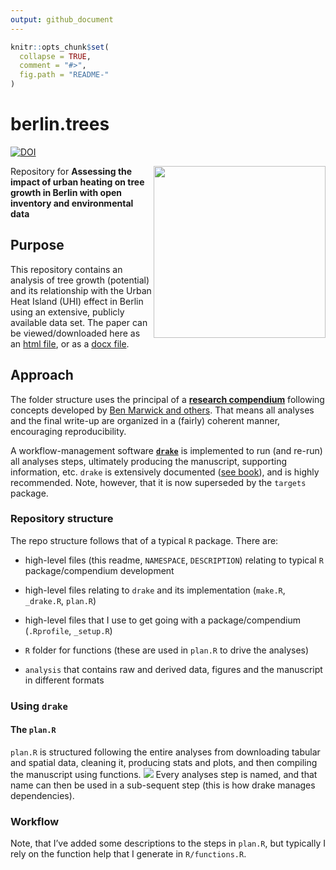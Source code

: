 ```yaml
---
output: github_document
---
```


<!-- README.md is generated from README.Rmd. Please edit that file -->

```r
knitr::opts_chunk$set(
  collapse = TRUE,
  comment = "#>",
  fig.path = "README-"
)
```

# berlin.trees



[![DOI](https://zenodo.org/badge/227480623.svg)](https://zenodo.org/badge/latestdoi/227480623)



 <img src="analysis/figures/map_03_uhi.png" align="right" height = 275px, width = 275px />  
 
Repository for **Assessing the impact of urban heating on tree growth in Berlin with open inventory and environmental data**


## Purpose

This repository contains an analysis of tree growth (potential) and its relationship with the Urban Heat Island (UHI) effect in Berlin using an extensive, publicly available data set. 
The paper can be viewed/downloaded here as an [html file](./analysis/paper/paper_knit.html), or as a [docx file](./analysis/paper/Hurley-et-al_UFUG_berlin-trees.docx).

## Approach

The folder structure uses the principal of a [**research compendium**](https://research-compendium.science/) following concepts developed by [Ben Marwick and others](https://www.tandfonline.com/doi/abs/10.1080/00031305.2017.1375986?journalCode=utas20).
That means all analyses and the final write-up are organized in a (fairly) coherent manner, encouraging reproducibility.

A workflow-management software [**`drake`**](https://github.com/ropensci/drake) is implemented to run (and re-run) all analyses steps, ultimately producing the manuscript, supporting information, etc.
`drake` is extensively documented ([see book](https://books.ropensci.org/drake/)), and is highly recommended.
Note, however, that it is now superseded by the `targets` package.



### Repository structure

The repo structure follows that of a typical `R` package.
There are:  

- high-level files (this readme, `NAMESPACE`, `DESCRIPTION`) relating to typical `R` package/compendium development
- high-level files relating to `drake` and its implementation (`make.R`, `_drake.R`, `plan.R`)
- high-level files that I use to get going with a package/compendium (`.Rprofile`, `_setup.R`)

- `R` folder for functions (these are used in `plan.R` to drive the analyses)
- `analysis` that contains raw and derived data, figures and the manuscript in different formats


### Using `drake`

#### The `plan.R`

`plan.R` is structured following the entire analyses from downloading tabular and spatial data, cleaning it, producing stats and plots, and then compiling the manuscript using functions.
![](./functions.png)
Every analyses step is named, and that name can then be used in a sub-sequent step (this is how drake manages dependencies).

### Workflow

Note, that I've added some descriptions to the steps in `plan.R`, but typically I rely on the function help that I generate in `R/functions.R`. 



